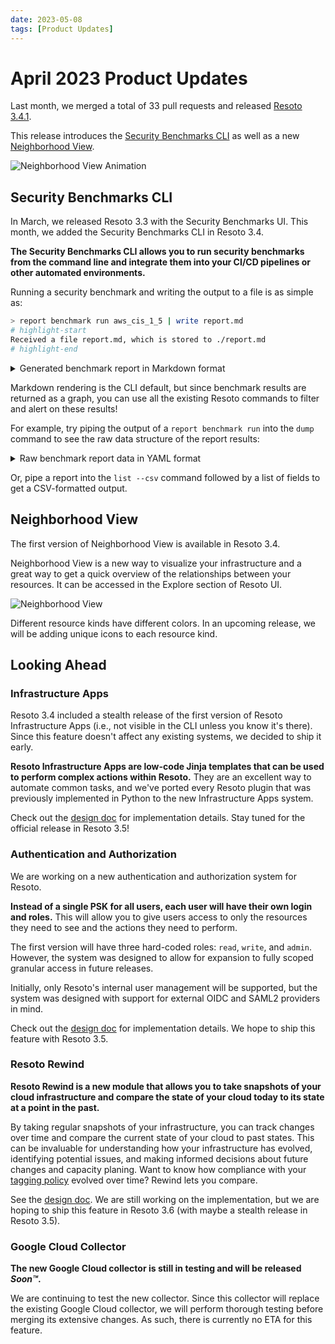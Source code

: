 ```yaml
---
date: 2023-05-08
tags: [Product Updates]
---
```


# April 2023 Product Updates

Last month, we merged a total of 33 pull requests and released [Resoto 3.4.1](/releases/3.4.1).

This release introduces the [Security Benchmarks CLI](#security-benchmarks-cli) as well as a new [Neighborhood View](#neighborhood-view).

![Neighborhood View Animation](./img/neighborhood.gif)

<!--truncate-->

## Security Benchmarks CLI

In March, we released Resoto 3.3 with the Security Benchmarks UI. This month, we added the Security Benchmarks CLI in Resoto 3.4.

**The Security Benchmarks CLI allows you to run security benchmarks from the command line and integrate them into your CI/CD pipelines or other automated environments.**

Running a security benchmark and writing the output to a file is as simple as:

```bash
> report benchmark run aws_cis_1_5 | write report.md
# highlight-start
​Received a file report.md, which is stored to ./report.md
# highlight-end
```

<details>

<summary>Generated benchmark report in Markdown format</summary>

<div>

```markdown title="report.md"
# Report for account 00123456789

Title: AWS CIS 1.5.0

Version: 1.5

Summary: 42 checks ✅ and 31 checks ❌

## Passed Checks

- ✅ critical: Ensure no root account access key exists
- ✅ critical: Ensure hardware MFA is enabled for the root account
- ✅ critical: Avoid the use of the root accounts
...

### 3.2 Ensure CloudTrail log file validation is enabled (all checks ❌)

CloudTrail log file validation creates a digitally signed digest file containing a hash of each log that CloudTrail writes to S3. These digest files can be used to determine whether a log file was changed, deleted, or unchanged after CloudTrail delivered the log. It is recommended that file validation be enabled on all CloudTrails.

- ❌ **medium**: Ensure CloudTrail log file validation is enabled

  - Risk: Enabling log file validation will provide additional integrity checking of CloudTrail logs.

  - There are 1 `aws_cloud_trail` resources failing this check.

  - Remediation: Ensure LogFileValidationEnabled is set to true for each trail.. See [Link](http://docs.aws.amazon.com/awscloudtrail/latest/userguide/cloudtrail-log-filevalidation-enabling.html) for more details.

### 3.3 Ensure the S3 bucket used to store CloudTrail logs is not publicly accessible (all checks ✅)

CloudTrail logs a record of every API call made in your AWS account. These logs file are stored in an S3 bucket. It is recommended that the bucket policy or access control list (ACL) applied to the S3 bucket that CloudTrail logs to prevent public access to the CloudTrail logs.

- ✅ **critical**: Ensure the S3 bucket CloudTrail logs is not publicly accessible
...
```

</div>

</details>

Markdown rendering is the CLI default, but since benchmark results are returned as a graph, you can use all the existing Resoto commands to filter and alert on these results!

For example, try piping the output of a `report benchmark run` into the `dump` command to see the raw data structure of the report results:

<details>

<summary>Raw benchmark report data in YAML format</summary>

<div>

```yaml
---
id: 23e2446e-ede2-11ed-a163-1ad5c904c3a4
kind: report_check_result
reported:
  categories:
  - security
  - compliance
  default_values: null
  detect:
    resoto: is(aws_ec2_security_group) and group_ip_permissions[*].{ip_protocol="-1"
      and ipv6_ranges[*].cidr_ipv6="::/0"}
  id: aws_ec2_allow_ingress_from_internet_to_any_port_ipv6
  provider: aws
  related: []
  remediation:
    action: null
    text: Apply Zero Trust approach. Implement a process to scan and remediate unrestricted
      or overly permissive network acls. Recommended best practices is to narrow the
      definition for the minimum ports required.
    url: https://docs.aws.amazon.com/vpc/latest/userguide/vpc-network-acls.html
  result_kind: aws_ec2_security_group
  risk: If Security groups are not properly configured the attack surface is increased.
  service: ec2
  severity: high
  title: Ensure no security groups allow ingress from ::/0 to any port.
  url: null
  kind: report_check_result
  name: Ensure no security groups allow ingress from ::/0 to any port.
  number_of_resources_failing: 41
  number_of_resources_failing_by_account:
    '00123456789': 3
    '00987654321': 6
    '00564738291': 22
```

</div>

</details>

Or, pipe a report into the `list --csv` command followed by a list of fields to get a CSV-formatted output.

## Neighborhood View

The first version of Neighborhood View is available in Resoto 3.4.

Neighborhood View is a new way to visualize your infrastructure and a great way to get a quick overview of the relationships between your resources. It can be accessed in the Explore section of Resoto UI.

![Neighborhood View](./img/neighborhood.png)

Different resource kinds have different colors. In an upcoming release, we will be adding unique icons to each resource kind.

## Looking Ahead

### Infrastructure Apps

Resoto 3.4 included a stealth release of the first version of Resoto Infrastructure Apps (i.e., not visible in the CLI unless you know it's there). Since this feature doesn't affect any existing systems, we decided to ship it early.

**Resoto Infrastructure Apps are low-code Jinja templates that can be used to perform complex actions within Resoto.** They are an excellent way to automate common tasks, and we've ported every Resoto plugin that was previously implemented in Python to the new Infrastructure Apps system.

Check out the [design doc](https://docs.google.com/document/d/1tHZpPAWKh1XMLqsoapAKibAkLnnqH0edCIC6Li-W2b8/edit?usp=sharing) for implementation details. Stay tuned for the official release in Resoto 3.5!

### Authentication and Authorization

We are working on a new authentication and authorization system for Resoto.

**Instead of a single PSK for all users, each user will have their own login and roles.** This will allow you to give users access to only the resources they need to see and the actions they need to perform.

The first version will have three hard-coded roles: `read`, `write`, and `admin`. However, the system was designed to allow for expansion to fully scoped granular access in future releases.

Initially, only Resoto's internal user management will be supported, but the system was designed with support for external OIDC and SAML2 providers in mind.

Check out the [design doc](https://docs.google.com/document/d/1yuD5d301uyIA8PCh-Ddew-i9EzPW5YoPWZ2AxjJutoY/edit?usp=sharing) for implementation details. We hope to ship this feature with Resoto 3.5.

### Resoto Rewind

**Resoto Rewind is a new module that allows you to take snapshots of your cloud infrastructure and compare the state of your cloud today to its state at a point in the past.**

By taking regular snapshots of your infrastructure, you can track changes over time and compare the current state of your cloud to past states. This can be invaluable for understanding how your infrastructure has evolved, identifying potential issues, and making informed decisions about future changes and capacity planing. Want to know how compliance with your [tagging policy](../../../effective-cloud-management-tagging-policies/index.mdx) evolved over time? Rewind lets you compare.

See the [design doc](https://docs.google.com/document/d/1HZLyJXYiNZ06gdgF4RvyApZy_uf3BhaRnNX45vLgwvg/edit?usp=sharing). We are still working on the implementation, but we are hoping to ship this feature in Resoto 3.6 (with maybe a stealth release in Resoto 3.5).

### Google Cloud Collector

**The new Google Cloud collector is still in testing and will be released _Soon™_.**

We are continuing to test the new collector. Since this collector will replace the existing Google Cloud collector, we will perform thorough testing before merging its extensive changes. As such, there is currently no ETA for this feature.

